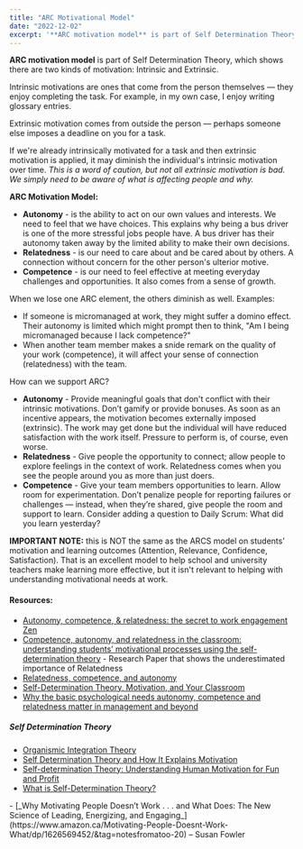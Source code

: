 ```yaml
---
title: "ARC Motivational Model"
date: "2022-12-02"
excerpt: '**ARC motivation model** is part of Self Determination Theory, which shows there are two'
---
```


**ARC motivation model** is part of Self Determination Theory, which shows there are two kinds of motivation: Intrinsic and Extrinsic.

Intrinsic motivations are ones that come from the person themselves — they enjoy completing the task. For example, in my own case, I enjoy writing glossary entries.

Extrinsic motivation comes from outside the person — perhaps someone else imposes a deadline on you for a task.

If we're already intrinsically motivated for a task and then extrinsic motivation is applied, it may diminish the individual's intrinsic motivation over time. _This is a word of caution, but not all extrinsic motivation is bad. We simply need to be aware of what is affecting people and why._

**ARC Motivation Model:**

- **Autonomy** - is the ability to act on our own values and interests. We need to feel that we have choices. This explains why being a bus driver is one of the more stressful jobs people have. A bus driver has their autonomy taken away by the limited ability to make their own decisions.
- **Relatedness** - is our need to care about and be cared about by others. A connection without concern for the other person's ulterior motive.
- **Competence** - is our need to feel effective at meeting everyday challenges and opportunities. It also comes from a sense of growth.

When we lose one ARC element, the others diminish as well. Examples:

- If someone is micromanaged at work, they might suffer a domino effect. Their autonomy is limited which might prompt then to think, "Am I being micromanaged because I lack competence?"
- When another team member makes a snide remark on the quality of your work (competence), it will affect your sense of connection (relatedness) with the team.

How can we support ARC?

- **Autonomy** - Provide meaningful goals that don't conflict with their intrinsic motivations. Don’t gamify or provide bonuses. As soon as an incentive appears, the motivation becomes externally imposed (extrinsic). The work may get done but the individual will have reduced satisfaction with the work itself. Pressure to perform is, of course, even worse.
- **Relatedness** - Give people the opportunity to connect; allow people to explore feelings in the context of work. Relatedness comes when you see the people around you as more than just doers.
- **Competence** - Give your team members opportunities to learn. Allow room for experimentation. Don’t penalize people for reporting failures or challenges — instead, when they’re shared, give people the room and support to learn. Consider adding a question to Daily Scrum: What did you learn yesterday?

**IMPORTANT NOTE:** this is NOT the same as the ARCS model on students’ motivation and learning outcomes (Attention, Relevance, Confidence, Satisfaction). That is an excellent model to help school and university teachers make learning more effective, but it isn't relevant to helping with understanding motivational needs at work.

#### Resources:

- [Autonomy, competence, & relatedness: the secret to work engagement Zen](https://timelyapp.com/blog/autonomy-competence-relatedness)
- [Competence, autonomy, and relatedness in the classroom: understanding students’ motivational processes using the self-determination theory](https://www.researchgate.net/publication/334585499_Competence_autonomy_and_relatedness_in_the_classroom_understanding_students'_motivational_processes_using_the_self-determination_theory) - Research Paper that shows the underestimated importance of Relatedness
- [Relatedness, competence, and autonomy](https://baatz.io/2019/relatedness-competence-autonomy/)
- [Self-Determination Theory, Motivation, and Your Classroom](https://teachanywhere.byu.edu/self-determination-theory-motivation-and-your-classroom)
- [Why the basic psychological needs autonomy, competence and relatedness matter in management and beyond](https://www.ckju.net/en/dossier/why-basic-psychological-needs-autonomy-competence-and-relatedness-matter-management-and-beyond)

##### Self Determination Theory

- [Organismic Integration Theory](https://neopragma.com/2014/06/organismic-integration-theory/)
- [Self Determination Theory and How It Explains Motivation](https://positivepsychology.com/self-determination-theory/)
- [Self-determination Theory: Understanding Human Motivation for Fun and Profit](https://leif.me/self-determination-theory-understanding-human-motivation-for-fun-and-profit/)
- [What is Self-Determination Theory?](https://www.universityxp.com/blog/2021/2/9/what-is-self-determination-theory)

<HighlightBox heading="Related Books" variant="relatedBooks">
- [_Why Motivating People Doesn’t Work . . . and What Does: The New Science of Leading, Energizing, and Engaging_](https://www.amazon.ca/Motivating-People-Doesnt-Work-What/dp/1626569452/&tag=notesfromatoo-20) – Susan Fowler
</HighlightBox>
